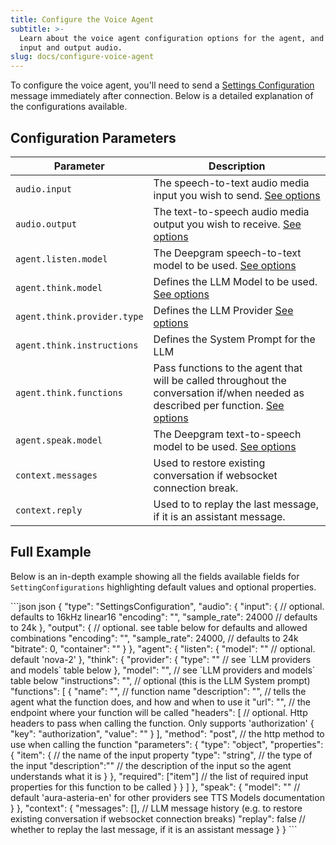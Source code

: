 ```yaml
---
title: Configure the Voice Agent
subtitle: >-
  Learn about the voice agent configuration options for the agent, and both
  input and output audio.
slug: docs/configure-voice-agent
---
```



<Markdown src="../snippets/voice-agent.mdx" />

To configure the voice agent, you'll need to send a [Settings Configuration](/docs/settings-configuration) message immediately after connection. Below is a detailed explanation of the configurations available.

## Configuration Parameters

| Parameter                   | Description                                                                                                                                                       |
| --------------------------- | ----------------------------------------------------------------------------------------------------------------------------------------------------------------- |
| `audio.input`               | The speech-to-text audio media input you wish to send. [See options](/docs/media-input-settings)                                                                  |
| `audio.output`              | The text-to-speech audio media output you wish to receive. [See options](/docs/tts-media-output-settings)                                                         |
| `agent.listen.model`        | The Deepgram speech-to-text model to be used. [See options](/docs/models-languages-overview)                                                                      |
| `agent.think.model`         | Defines the LLM Model to be used. [See options](/docs/voice-agent-llm-models)                                                                                     |
| `agent.think.provider.type` | Defines the LLM Provider [See options](/docs/voice-agent-llm-models)                                                                                              |
| `agent.think.instructions`  | Defines the System Prompt for the LLM                                                                                                                             |
| `agent.think.functions`     | Pass functions to the agent that will be called throughout the conversation if/when needed as described per function. [See options](/docs/voice-agent-llm-models) |
| `agent.speak.model`         | The Deepgram text-to-speech model to be used. [See options](/docs/voice-agent-tts-models)                                                                         |
| `context.messages`          | Used to restore existing conversation if websocket connection break.                                                                                              |
| `context.reply`             | Used to to replay the last message, if it is an assistant message.                                                                                                |

## Full Example

Below is an in-depth example showing all the fields available fields for `SettingConfigurations` highlighting default values and optional properties.

<CodeGroup>
  ```json json
  {
    "type": "SettingsConfiguration",
    "audio": {
      "input": { // optional. defaults to 16kHz linear16
        "encoding": "",
        "sample_rate": 24000 // defaults to 24k 
      },
      "output": { // optional. see table below for defaults and allowed combinations
        "encoding": "",
        "sample_rate": 24000, // defaults to 24k
        "bitrate": 0,
        "container": ""
      }
    },
    "agent": {
      "listen": {
        "model": "" // optional. default 'nova-2'
      },
      "think": {
        "provider": {
          "type": "" // see `LLM providers and models` table below
        },
        "model": "", // see `LLM providers and models` table below
        "instructions": "", // optional (this is the LLM System prompt)
        "functions": [
          {
            "name": "", // function name
            "description": "", // tells the agent what the function does, and how and when to use it
            "url": "", // the endpoint where your function will be called
            "headers": [ // optional. Http headers to pass when calling the function. Only supports 'authorization'
              {
                "key": "authorization",
                "value": ""
              }
            ],
            "method": "post", // the http method to use when calling the function
            "parameters": {
              "type": "object",
              "properties": {
                "item": { // the name of the input property
                  "type": "string", // the type of the input
                  "description":"" // the description of the input so the agent understands what it is
                }
              },
              "required": ["item"] // the list of required input properties for this function to be called
            }
          }
        ]
      },
      "speak": {
        "model": "" // default 'aura-asteria-en' for other providers see TTS Models documentation
      }
    },
    "context": {
      "messages": [], // LLM message history (e.g. to restore existing conversation if websocket connection breaks)
      "replay": false // whether to replay the last message, if it is an assistant message
    }
  }
  ```
</CodeGroup>
